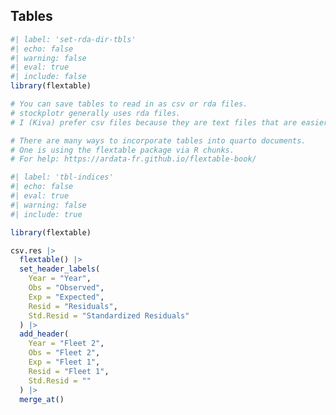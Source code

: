 ## Tables 
 
```r
#| label: 'set-rda-dir-tbls'
#| echo: false 
#| warning: false 
#| eval: true 
#| include: false
library(flextable)

# You can save tables to read in as csv or rda files.
# stockplotr generally uses rda files.
# I (Kiva) prefer csv files because they are text files that are easier to track and preview with version control.

# There are many ways to incorporate tables into quarto documents.
# One is using the flextable package via R chunks.
# For help: https://ardata-fr.github.io/flextable-book/

``` 

```r
#| label: 'tbl-indices'
#| echo: false
#| eval: true
#| warning: false
#| include: true

library(flextable)

csv.res |>
  flextable() |>
  set_header_labels(
    Year = "Year",
    Obs = "Observed",
    Exp = "Expected",
    Resid = "Residuals",
    Std.Resid = "Standardized Residuals"
  ) |>
  add_header(
    Year = "Fleet 2",
    Obs = "Fleet 2",
    Exp = "Fleet 1",
    Resid = "Fleet 1",
    Std.Resid = ""
  ) |> 
  merge_at()
```

